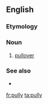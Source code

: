 ==English==

===Etymology===
{{suffix|en|pullover|y}}

===Noun===
{{en-noun|pullies}}

# {{lb|en|informal}} [[pullover]]

===See also===
* {{l|en|pulley}}

[[fr:pully]]
[[ta:pully]]